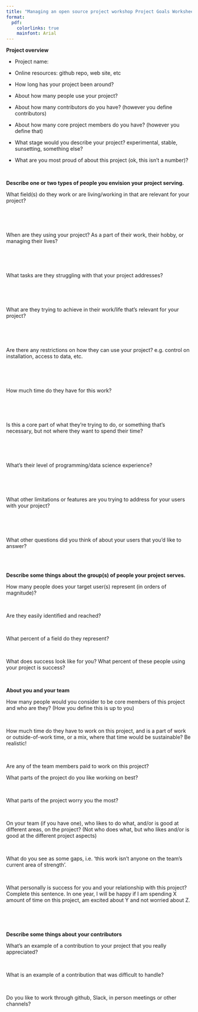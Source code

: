 ```yaml
---
title: "Managing an open source project workshop Project Goals Worksheet"
format:
  pdf:
    colorlinks: true
    mainfont: Arial
---
```


**Project overview**

- Project name:
- Online resources: github repo, web site, etc
- How long has your project been around?
- About how many people use your project?
- About how many contributors do you have? (however you define contributors)

- About how many core project members do you have? (however you define that)

- What stage would you describe your project? experimental, stable, sunsetting, something else?

- What are you most proud of about this project (ok, this isn't a number)?

\

**Describe one or two types of people you envision your project serving.**

What field(s) do they work or are living/working in that are relevant for your project?

\

\

When are they using your project? As a part of their work, their hobby, or managing their lives?

\

\

What tasks are they struggling with that your project addresses?

\

\

What are they trying to achieve in their work/life that's relevant for your project?

\

\

Are there any restrictions on how they can use your project? e.g. control on installation, access to data, etc.

\

\

How much time do they have for this work?

\

\

Is this a core part of what they're trying to do, or something that's necessary, but not where they want to spend their time?

\

\

What's their level of programming/data science experience?

\

\

What other limitations or features are you trying to address for your users with your project?

\

\

What other questions did you think of about your users that you'd like to answer?

\
\

**Describe some things about the group(s) of people your project serves.**

How many people does your target user(s) represent (in orders of magnitude)?
\

\

Are they easily identified and reached?
\

\

What percent of a field do they represent?
\

\

What does success look like for you? What percent of these people using your project is success? 

\

**About you and your team**

How many people would you consider to be core members of this project and who are they? (How you define this is up to you)
\

\

How much time do they have to work on this project, and is a part of work or outside-of-work time, or a mix, where that time would be sustainable? Be realistic! 
\

\

Are any of the team members paid to work on this project?
\

What parts of the project do you like working on best?
\

\

What parts of the project worry you the most?
\

\

On your team (if you have one), who likes to do what, and/or is good at different areas, on the project? (Not who does what, but who likes and/or is good at the different project aspects)
\

\

What do you see as some gaps, i.e. 'this work isn't anyone on the team's current area of strength'. 
\

\

What personally is success for you and your relationship with this project? Complete this sentence. In one year, I will be happy if I am spending X amount of time on this project, am excited about Y and not worried about Z. 

\

\

**Describe some things about your contributors**

What's an example of a contribution to your project that you really appreciated?
\

\

What is an example of a contribution that was difficult to handle?
\

\

Do you like to work through github, Slack, in person meetings or other channels?